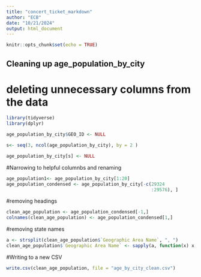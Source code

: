 ```yaml
---
title: "concert_ticket_markdown"
author: "ECB"
date: "10/21/2024"
output: html_document
---
```


```r
knitr::opts_chunk$set(echo = TRUE)
```

## Cleaning up age_population_by_city
# deleting unnecessary columns from the data

```r
library(tidyverse)
library(dplyr)

age_population_by_city$GEO_ID <- NULL

s<- seq(3, ncol(age_population_by_city), by = 2 )

age_population_by_city[s] <- NULL

```


#Narrowing to helpful columnbs and renaming
```r
age_population1<- age_population_by_city[1:20]
age_population_condensed <- age_population_by_city[-c(29324
                                                      :29576), ] 
```

#removing headings
```r
clean_age_population <- age_population_condensed[-1,]
colnames(clean_age_population) <- age_population_condensed[1,]
```

#removing state names
```r
a <- strsplit(clean_age_population$`Geographic Area Name`, ", ")
clean_age_population$`Geographic Area Name` <- sapply(a, function(x) x[1])

```

#Writing to a new CSV
```r
write.csv(clean_age_population, file = "age_by_city_clean.csv")
```

